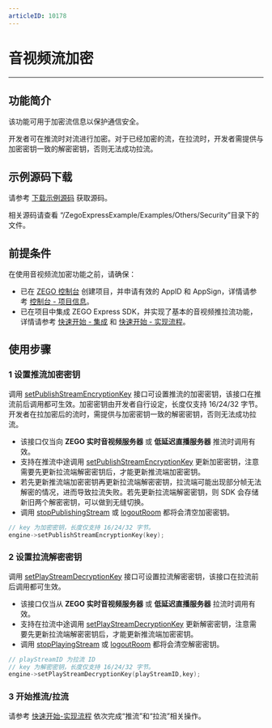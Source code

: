 ```yaml
---
articleID: 10178
---
```

# 音视频流加密

- - -

## 功能简介

该功能可用于加密流信息以保护通信安全。

开发者可在推流时对流进行加密。对于已经加密的流，在拉流时，开发者需提供与加密密钥一致的解密密钥，否则无法成功拉流。

## 示例源码下载

请参考 [下载示例源码](!DownloadDemo/DownloadDemo) 获取源码。

相关源码请查看 “/ZegoExpressExample/Examples/Others/Security”目录下的文件。

## 前提条件

在使用音视频流加密功能之前，请确保：

- 已在 [ZEGO 控制台](https://console.zego.im) 创建项目，并申请有效的 AppID 和 AppSign，详情请参考 [控制台 - 项目信息](/console/guide-doc2)。
- 已在项目中集成 ZEGO Express SDK，并实现了基本的音视频推拉流功能，详情请参考 [快速开始 - 集成](!Integration/SDK_Integration) 和 [快速开始 - 实现流程](!Integration/Solution_Implementation)。


## 使用步骤

### 1 设置推流加密密钥

调用 [setPublishStreamEncryptionKey](@setPublishStreamEncryptionKey) 接口可设置推流的加密密钥，该接口在推流前后调用都可生效。加密密钥由开发者自行设定，长度仅支持 16/24/32 字节。开发者在拉加密后的流时，需提供与加密密钥一致的解密密钥，否则无法成功拉流。

<Warning title="注意">

- 该接口仅当向 **ZEGO 实时音视频服务器** 或 **低延迟直播服务器** 推流时调用有效。
- 支持在推流中途调用 [setPublishStreamEncryptionKey](@setPublishStreamEncryptionKey) 更新加密密钥，注意需要先更新拉流端解密密钥后，才能更新推流端加密密钥。
- 若先更新推流端加密密钥再更新拉流端解密密钥，拉流端可能出现部分帧无法解密的情况，进而导致拉流失败。若先更新拉流端解密密钥，则 SDK 会存储新旧两个解密密钥，可以做到无缝切换。
- 调用 [stopPublishingStream](@stopPublishingStream) 或 [logoutRoom](@logoutRoom) 都将会清空加密密钥。

</Warning>


```cpp
// key 为加密密钥，长度仅支持 16/24/32 字节。
engine->setPublishStreamEncryptionKey(key);
```

### 2 设置拉流解密密钥

调用 [setPlayStreamDecryptionKey](@setPlayStreamDecryptionKey) 接口可设置拉流解密密钥，该接口在拉流前后调用都可生效。

<Warning title="注意">

- 该接口仅当从 **ZEGO 实时音视频服务器** 或 **低延迟直播服务器** 拉流时调用有效。
- 支持在拉流中途调用 [setPlayStreamDecryptionKey](@setPlayStreamDecryptionKey) 更新解密密钥，注意需要先更新拉流端解密密钥后，才能更新推流端加密密钥。
- 调用 [stopPlayingStream](@stopPlayingStream) 或 [logoutRoom](@logoutRoom) 都将会清空解密密钥。

</Warning>

```cpp
// playStreamID 为拉流 ID
// key 为解密密钥，长度仅支持 16/24/32 字节。
engine->setPlayStreamDecryptionKey(playStreamID,key);
```

### 3 开始推流/拉流

请参考 [快速开始-实现流程](!Integration/Solution_Implementation#publishingStream) 依次完成“推流”和“拉流”相关操作。
